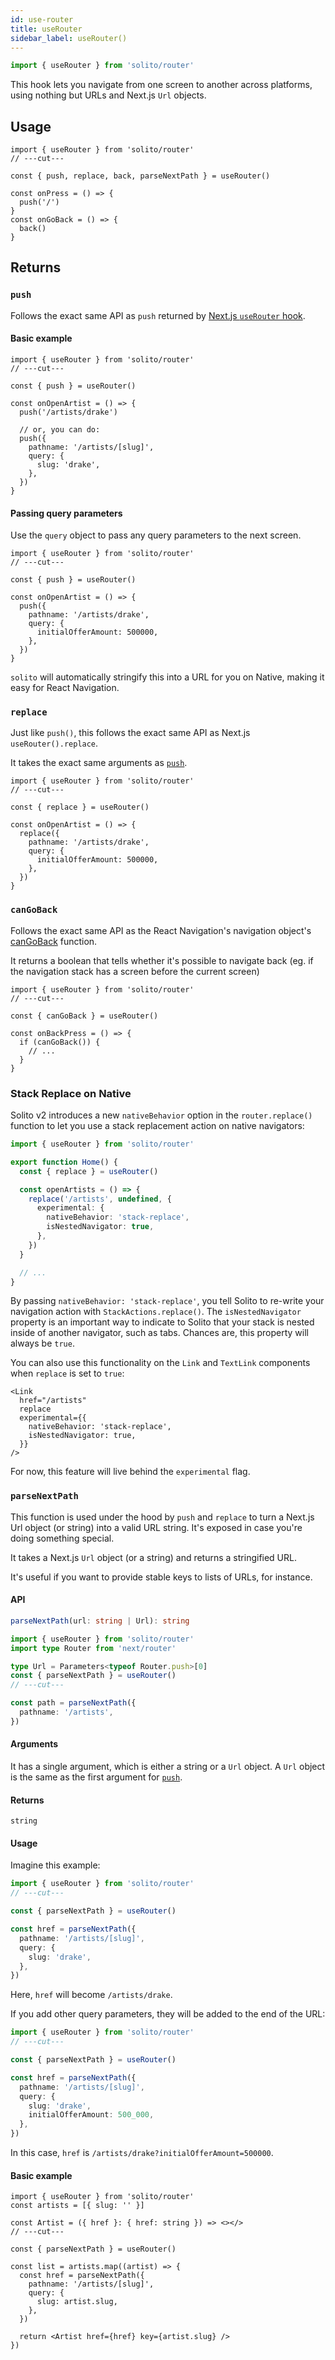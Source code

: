```yaml
---
id: use-router
title: useRouter
sidebar_label: useRouter()
---
```


```ts twoslash import
import { useRouter } from 'solito/router'
```

This hook lets you navigate from one screen to another across platforms, using nothing but URLs and Next.js `Url` objects.

## Usage

```tsx twoslash main
import { useRouter } from 'solito/router'
// ---cut---

const { push, replace, back, parseNextPath } = useRouter()

const onPress = () => {
  push('/')
}
const onGoBack = () => {
  back()
}
```

## Returns

### `push`

Follows the exact same API as `push` returned by [Next.js `useRouter` hook](https://nextjs.org/docs/api-reference/next/router#router-object).

#### Basic example

```tsx twoslash
import { useRouter } from 'solito/router'
// ---cut---

const { push } = useRouter()

const onOpenArtist = () => {
  push('/artists/drake')

  // or, you can do:
  push({
    pathname: '/artists/[slug]',
    query: {
      slug: 'drake',
    },
  })
}
```

#### Passing query parameters

Use the `query` object to pass any query parameters to the next screen.

```tsx twoslash
import { useRouter } from 'solito/router'
// ---cut---

const { push } = useRouter()

const onOpenArtist = () => {
  push({
    pathname: '/artists/drake',
    query: {
      initialOfferAmount: 500000,
    },
  })
}
```

`solito` will automatically stringify this into a URL for you on Native, making it easy for React Navigation.

### `replace`

Just like `push()`, this follows the exact same API as Next.js `useRouter().replace`.

It takes the exact same arguments as [`push`](#push).

```tsx twoslash
import { useRouter } from 'solito/router'
// ---cut---

const { replace } = useRouter()

const onOpenArtist = () => {
  replace({
    pathname: '/artists/drake',
    query: {
      initialOfferAmount: 500000,
    },
  })
}
```

### `canGoBack`

Follows the exact same API as the React Navigation's navigation object's [canGoBack](https://reactnavigation.org/docs/navigation-prop/#cangoback) function.

It returns a boolean that tells whether it's possible to navigate back (eg. if the navigation stack has a screen before the current screen)

```tsx twoslash
import { useRouter } from 'solito/router'
// ---cut---

const { canGoBack } = useRouter()

const onBackPress = () => {
  if (canGoBack()) {
    // ...
  }
}
```

### Stack Replace on Native

Solito v2 introduces a new `nativeBehavior` option in the `router.replace()` function to let you use a stack replacement action on native navigators:

```ts
import { useRouter } from 'solito/router'

export function Home() {
  const { replace } = useRouter()

  const openArtists = () => {
    replace('/artists', undefined, {
      experimental: {
        nativeBehavior: 'stack-replace',
        isNestedNavigator: true,
      },
    })
  }

  // ...
}
```

By passing `nativeBehavior: 'stack-replace'`, you tell Solito to re-write your navigation action with `StackActions.replace()`. The `isNestedNavigator` property is an important way to indicate to Solito that your stack is nested inside of another navigator, such as tabs. Chances are, this property will always be `true`.

You can also use this functionality on the `Link` and `TextLink` components when `replace` is set to `true`:

```tsx
<Link
  href="/artists"
  replace
  experimental={{
    nativeBehavior: 'stack-replace',
    isNestedNavigator: true,
  }}
/>
```

For now, this feature will live behind the `experimental` flag.

### `parseNextPath`

This function is used under the hood by `push` and `replace` to turn a Next.js Url object (or string) into a valid URL string. It's exposed in case you're doing something special.

It takes a Next.js `Url` object (or a string) and returns a stringified URL.

It's useful if you want to provide stable keys to lists of URLs, for instance.

#### API

```ts
parseNextPath(url: string | Url): string
```

```ts twoslash
import { useRouter } from 'solito/router'
import type Router from 'next/router'

type Url = Parameters<typeof Router.push>[0]
const { parseNextPath } = useRouter()
// ---cut---

const path = parseNextPath({
  pathname: '/artists',
})
```

#### Arguments

It has a single argument, which is either a string or a `Url` object. A `Url` object is the same as the first argument for [`push`](#push).

#### Returns

`string`

#### Usage

Imagine this example:

```ts twoslash
import { useRouter } from 'solito/router'
// ---cut---

const { parseNextPath } = useRouter()

const href = parseNextPath({
  pathname: '/artists/[slug]',
  query: {
    slug: 'drake',
  },
})
```

Here, `href` will become `/artists/drake`.

If you add other query parameters, they will be added to the end of the URL:

```ts twoslash
import { useRouter } from 'solito/router'
// ---cut---

const { parseNextPath } = useRouter()

const href = parseNextPath({
  pathname: '/artists/[slug]',
  query: {
    slug: 'drake',
    initialOfferAmount: 500_000,
  },
})
```

In this case, `href` is `/artists/drake?initialOfferAmount=500000`.

#### Basic example

```tsx twoslash
import { useRouter } from 'solito/router'
const artists = [{ slug: '' }]

const Artist = ({ href }: { href: string }) => <></>
// ---cut---

const { parseNextPath } = useRouter()

const list = artists.map((artist) => {
  const href = parseNextPath({
    pathname: '/artists/[slug]',
    query: {
      slug: artist.slug,
    },
  })

  return <Artist href={href} key={artist.slug} />
})
```
